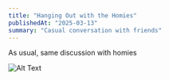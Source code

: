 ```yaml
---
title: "Hanging Out with the Homies"
publishedAt: "2025-03-13"
summary: "Casual conversation with friends"
---
```


As usual, same discussion with homies

![Alt Text](../images/2025-03-13/AgACAgUAAxkBAAIBHWfTMf8b13QbcGLoz4MYXos0XINHAAJDwjEbZhOYVj8VMTV6zxAkAQADAgADeQADNgQ.jpg)


